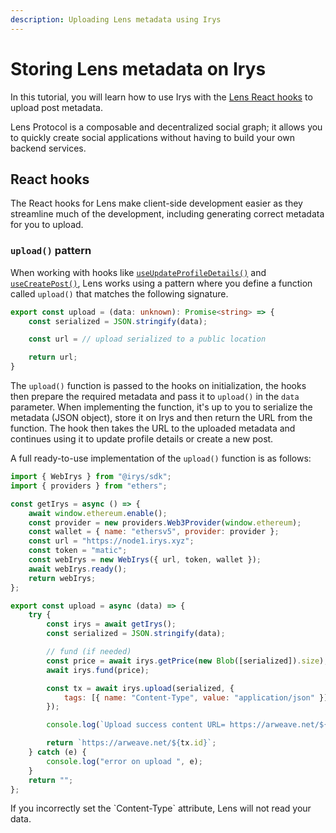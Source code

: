 ```yaml
---
description: Uploading Lens metadata using Irys
---
```



# Storing Lens metadata on Irys

In this tutorial, you will learn how to use Irys with the [Lens React hooks](https://docs.lens.xyz/docs/sdk-react-intro) to upload post metadata.

Lens Protocol is a composable and decentralized social graph; it allows you to quickly create social applications without having to build your own backend services.

## React hooks

The React hooks for Lens make client-side development easier as they streamline much of the development, including generating correct metadata for you to upload.

### `upload()` pattern

When working with hooks like [`useUpdateProfileDetails()`](https://docs.lens.xyz/docs/use-update-profile-details) and [`useCreatePost()`](https://docs.lens.xyz/docs/use-create-post), Lens works using a pattern where you define a function called `upload()` that matches the following signature.

```ts
export const upload = (data: unknown): Promise<string> => {
    const serialized = JSON.stringify(data);

    const url = // upload serialized to a public location

    return url;
}
```

The `upload()` function is passed to the hooks on initialization, the hooks then prepare the required metadata and pass it to `upload()` in the `data` parameter. When implementing the function, it's up to you to serialize the metadata (JSON object), store it on Irys and then return the URL from the function. The hook then takes the URL to the uploaded metadata and continues using it to update profile details or create a new post.

A full ready-to-use implementation of the `upload()` function is as follows:

```js
import { WebIrys } from "@irys/sdk";
import { providers } from "ethers";

const getIrys = async () => {
	await window.ethereum.enable();
	const provider = new providers.Web3Provider(window.ethereum);
	const wallet = { name: "ethersv5", provider: provider };
	const url = "https://node1.irys.xyz";
	const token = "matic";
	const webIrys = new WebIrys({ url, token, wallet });
	await webIrys.ready();
	return webIrys;
};

export const upload = async (data) => {
	try {
		const irys = await getIrys();
		const serialized = JSON.stringify(data);

		// fund (if needed)
		const price = await irys.getPrice(new Blob([serialized]).size);
		await irys.fund(price);

		const tx = await irys.upload(serialized, {
			tags: [{ name: "Content-Type", value: "application/json" }],
		});

		console.log(`Upload success content URL= https://arweave.net/${tx.id}`);

		return `https://arweave.net/${tx.id}`;
	} catch (e) {
		console.log("error on upload ", e);
	}
	return "";
};
```

<Callout type="warning" emoji="⚠️">
	If you incorrectly set the `Content-Type` attribute, Lens will not read your data.
</Callout>
